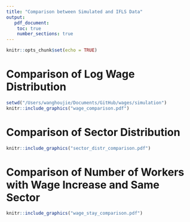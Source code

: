 ```yaml
---
title: "Comparison between Simulated and IFLS Data"
output: 
   pdf_document:
    toc: true
    number_sections: true
---
```


```r
knitr::opts_chunk$set(echo = TRUE)
```
\newpage 

# Comparison of Log Wage Distribution
```r
setwd("/Users/wanghoujie/Documents/GitHub/wages/simulation")
knitr::include_graphics("wage_comparison.pdf")
```

\newpage 
# Comparison of Sector Distribution
```r
knitr::include_graphics("sector_distr_comparison.pdf")
```
\newpage 

# Comparison of Number of Workers with Wage Increase and Same Sector
```r
knitr::include_graphics("wage_stay_comparison.pdf")
```

